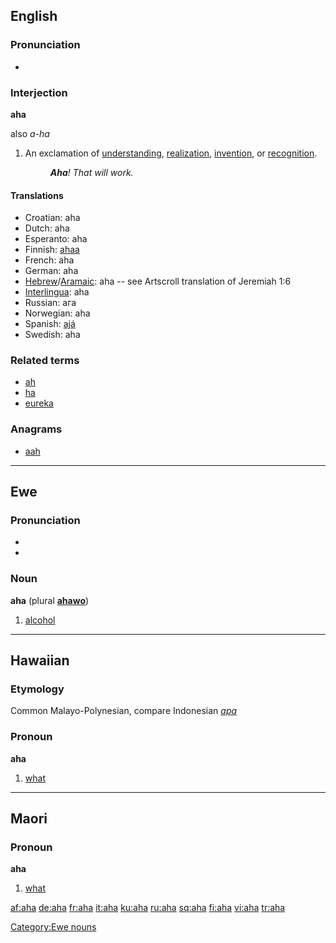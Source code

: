 {{see|AHA}}
==English==

===Pronunciation===
*{{audio|en-us-aha.ogg|Audio (US)}}

===Interjection===
'''aha'''
;also ''a-ha''

# An exclamation of [[understanding]], [[realization]], [[invention]], or [[recognition]].
#: '''''Aha'''! That will work.''

====Translations====
*Croatian: aha
*Dutch: aha
*Esperanto: aha
*Finnish: [[ahaa]]
*French: aha
*German: aha
*[[Hebrew]]/[[Aramaic]]: aha -- see Artscroll translation of Jeremiah 1:6
*[[Interlingua]]: aha
*Russian: ага
*Norwegian: aha
*Spanish: [[ajá]]
*Swedish: aha

===Related terms===
*[[ah]]
*[[ha]]
*[[eureka]]

===Anagrams===
*[[aah]]

----

==Ewe==

===Pronunciation===
*{{IPA|/æhæ/}}
*{{SAMPA|/{h{/}}

===Noun===
'''aha''' (plural '''[[ahawo]]''')

# [[alcohol]]

[[Category:Ewe nouns]]

----

==Hawaiian==

===Etymology===
Common Malayo-Polynesian, compare Indonesian ''[[apa]]''

===Pronoun===
'''aha'''

# [[what]]

----

==Maori==

===Pronoun===
'''aha'''

# [[what]]

[[af:aha]]
[[de:aha]]
[[fr:aha]]
[[it:aha]]
[[ku:aha]]
[[ru:aha]]
[[sq:aha]]
[[fi:aha]]
[[vi:aha]]
[[tr:aha]]